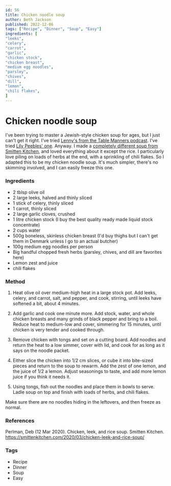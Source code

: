 ```yaml
---
id: 56
title: Chicken noodle soup
author: Beth Jackson
published: 2022-12-06
tags: ["Recipe", "Dinner", "Soup", "Easy"]
ingredients: [
"leeks",
"celery",
"carrot",
"garlic",
"chicken stock",
"chicken breast",
"medium egg noodles",
"parsley",
"chives",
"dill",
"lemon",
"chili flakes",
]
---
```


# Chicken noodle soup

<BlogTextWrapper>

I've been trying to master a Jewish-style chicken soup for ages, but I just can't get it right. I've tried [Lenny's from the Table Manners podcast](https://www.countryandtownhouse.com/food-and-drink/table-manners-chicken-soup-recipe/). I've tried [Lily Peebles' one](https://www.lilypebbles.co.uk/2012/10/how-to-mummys-chicken-soup.html). Anyway. I made a [completely different soup from Smitten Kitchen](https://smittenkitchen.com/2020/03/chicken-leek-and-rice-soup/), and loved everything about it except the rice. I particularly love piling on loads of herbs at the end, with a sprinkling of chili flakes. So I adapted this to be my chicken noodle soup. It's much simpler, there's no skimming involved, and I can easily freeze this one.

</BlogTextWrapper>

<BlogTextWrapper>

### Ingredients

- 2 tblsp olive oil
- 2 large leeks, halved and thinly sliced
- 1 stick of celery, thinly sliced
- 1 carrot, thinly sliced
- 2 large garlic cloves, crushed
- 1 litre chicken stock (I buy the best quality ready made liquid stock concentrate)
- 2 cups water
- 500g boneless, skinless chicken breast (I'd buy thighs but I can't get them in Denmark unless I go to an actual butcher)
- 100g medium egg noodles per person
- Big handful chopped fresh herbs (parsley, chives, and dill are favorites here)
- Lemon zest and juice
- chili flakes

</BlogTextWrapper>

<BlogTextWrapper>

### Method

1. Heat olive oil over medium-high heat in a large stock pot. Add leeks, celery, and carrot, salt, and pepper, and cook, stirring, until leeks have softened a bit, about 4 minutes.

2. Add garlic and cook one minute more. Add stock, water, and whole chicken breasts and many grinds of black pepper and bring to a boil. Reduce heat to medium-low and cover, simmering for 15 minutes, until chicken is very tender and cooked through.

3. Remove chicken with tongs and set on a cutting board. Add noodles and return the heat to a low simmer, cover with lid, and cook for as long as it says on the noodle packet.

4. Either slice the chicken into 1/2 cm slices, or cube it into bite-sized pieces and return to the soup to rewarm. Add the zest of one lemon, and the juice of 1/2 a lemon. Adjust seasonings to taste, and add more lemon juice if you think it needs it.

5. Using tongs, fish out the noodles and place them in bowls to serve. Ladle soup on top and finish with loads of herbs, and chili flakes.

Make sure there are no noodles hiding in the leftovers, and then freeze as normal.

</BlogTextWrapper>

<BlogTextWrapper>

### References

Perlman, Deb (12 Mar 2020). Chicken, leek, and rice soup. Smitten Kitchen. https://smittenkitchen.com/2020/03/chicken-leek-and-rice-soup/

</BlogTextWrapper>

<BlogTextWrapper>

### Tags

- Recipe
- Dinner
- Soup
- Easy

</BlogTextWrapper>
